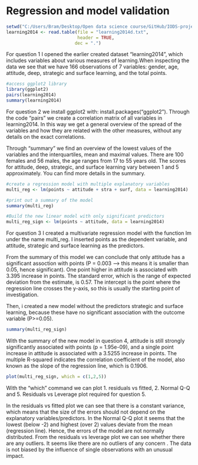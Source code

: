 # Regression and model validation

```r
setwd("C:/Users/Bram/Desktop/Open data science course/GitHub/IODS-project/data")
learning2014 <- read.table(file = "learning2014d.txt",
                           header = TRUE,
                          dec = ".")
```
For question 1 I opened the earlier created dataset "learning2014", which includes variables about various measures of learning.When inspecting the data we see that we have 166 observations of 7 variables: gender, age, attitude, deep, strategic and surface learning, and the total points.

 
```r
#access ggplot2 library
library(ggplot2)
pairs(learning2014)
summary(learning2014)
```
For question 2 we install ggplot2 with: install.packages("ggplot2"). Through the code "pairs" we create a correlation matrix of all variables in learning2014. In this way we get a general overview of the spread of the variables and how they are related with the other measures, without any details on the exact correlations. 

Through "summary" we find an overview of the lowest values of the variables and the interquartiles, mean and maximal values. There are 100 females and 56 males, the age ranges from 17 to 55 years old. The scores for attitude, deep, strategic, and surface learning vary between 1 and 5 approximately. You can find more details in the summary.

```r
#create a regression model with multiple explanatory variables
multi_reg <- lm(points ~ attitude + stra + surf, data = learning2014)

#print out a summary of the model
summary(multi_reg)

#Build the new linear model with only significant predictors
multi_reg_sign <- lm(points ~ attitude, data = learning2014)
```
For question 3 I created a multivariate regression model with the function lm under the name multi_reg. I inserted points as the dependent variable, and attitude, strategic and surface learning as the predictors.

From the summary of this model we can conclude that only attitude has a significant assoction with points (P = 0.003 --> this means it is smaller than 0.05, hence significant). One point higher in attitude is associated with 3.395 increase in points. The standard error, which is the range of expected deviation from the estimate, is 0.57. The intercept is the point where the regression line crosses the y-axis, so this is usually the starting point of investigation.

Then, i created a new model without the predictors strategic and surface learning, because these have no significant association with the outcome variable (P>=0.05).


```r
summary(multi_reg_sign)
```
With the summary of the new model in question 4, attitude is still strongly significantly associated with points (p = 1.95e-09), and a single point increase in attitude is associated with a 3.5255 increase in points. The multiple R-squared indicates the correlation coefficient of the model, also known as the slope of the regression line, which is 0.1906. 

```r
plot(multi_reg_sign, which = c(1,2,5))
```

With the "which" command we can plot 1. residuals vs fitted, 2. Normal Q-Q and 5. Residuals vs Leverage plot required for question 5.

In the residuals vs fitted plot we can see that there is a constant variance, which means that the size of the errors should not depend on the explanatory variables/predictors.
In the Normal Q-Q plot it seems that the lowest (below -2) and highest (over 2) values deviate from the mean (regression line). Hence, the errors of the model are not normally distributed.
From the residuals vs leverage plot we can see whether there are any outliers. It seems like there are no outliers of any concern . The data is not biased by the influence of single observations with an unusual impact.
